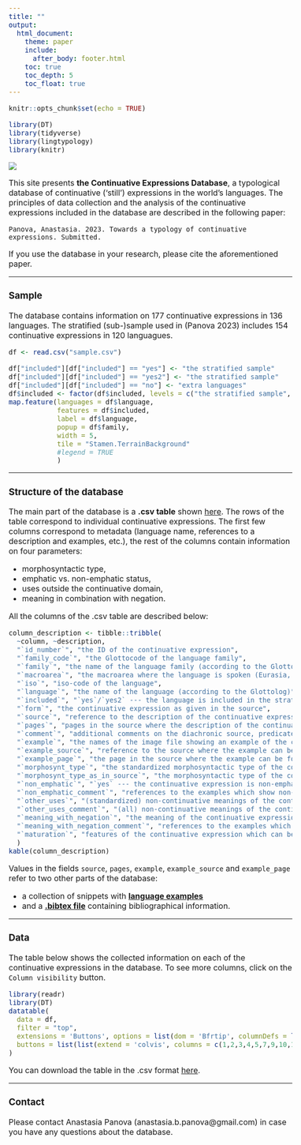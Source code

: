 ```yaml
---
title: ""
output:
  html_document:
    theme: paper
    include:
      after_body: footer.html
    toc: true
    toc_depth: 5
    toc_float: true
---
```


<style type="text/css">
  body{
  font-size: 12pt;
}
</style>


```r
knitr::opts_chunk$set(echo = TRUE)
```


```r
library(DT)
library(tidyverse)
library(lingtypology)
library(knitr)
```

![](IMG_2543.jpg)



This site presents **the Continuative Expressions Database**, a typological database of continuative ('still') expressions in the world's languages. The principles of data collection and the analysis of the continuative expressions included in the database are described in the following paper:

```
Panova, Anastasia. 2023. Towards a typology of continuative expressions. Submitted.
```

If you use the database in your research, please cite the aforementioned paper.

---

### Sample

The database contains information on 177 continuative expressions in 136 languages. The stratified (sub-)sample used in (Panova 2023) includes 154 continuative expressions in 120 languagues.

```r
df <- read.csv("sample.csv")
```


```r
df["included"][df["included"] == "yes"] <- "the stratified sample"
df["included"][df["included"] == "yes2"] <- "the stratified sample"
df["included"][df["included"] == "no"] <- "extra languages"
df$included <- factor(df$included, levels = c("the stratified sample", "extra languages"))
map.feature(languages = df$language,
            features = df$included,
            label = df$language,
            popup = df$family,
            width = 5,
            tile = "Stamen.TerrainBackground"
            #legend = TRUE
            )
```


---

### Structure of the database

The main part of the database is a **.csv table** shown [here](#data). The rows of the table correspond to individual continuative expressions. The first few columns correspond to metadata (language name, references to a description and examples, etc.), the rest of the columns contain information on four parameters:

* morphosyntactic type,  
* emphatic vs. non-emphatic status, 
* uses outside the continuative domain,  
* meaning in combination with negation.

All the columns of the .csv table are described below:


```r
column_description <- tibble::tribble(
  ~column, ~description,
  "`id_number`", "the ID of the continuative expression",
  "`family_code`", "the Glottocode of the language family",
  "`family`", "the name of the language family (according to the Glottolog)",
  "`macroarea`", "the macroarea where the language is spoken (Eurasia, Africa, North America, South America, Australia and Papunesia)",
  "`iso`", "iso-code of the language",
  "`language`", "the name of the language (according to the Glottolog)",
  "`included`", "`yes`/`yes2` --- the language is included in the stratified 120-language sample (the value `yes2` is used for technical reasons in cases where there are more than one continuative expression in the language); `no` --- the language is not included in the stratified 120-language sample",
  "`form`", "the continuative expression as given in the source",
  "`source`", "reference to the description of the continuative expression",
  "`pages`", "pages in the source where the description of the continuative expression can be found",
  "`comment`", "additional comments on the diachronic source, predicate restrictions, competing expressions, etc.",
  "`example`", "the names of the image file showing an example of the continuative expression",
  "`example_source`", "reference to the source where the example can be found",
  "`example_page`", "the page in the source where the example can be found",
  "`morphosynt_type`", "the standardized morphosyntactic type of the continuative expression (`adverb/particle`, `affix`, `auxiliary`, `not_clear`)",
  "`morphosynt_type_as_in_source`", "the morphosyntactic type of the continuative expression as given in the source",
  "`non_emphatic`", "`yes` --- the continuative expression is non-emphatic, `no` --- the continutative expression is emphatic, `not clear` --- there is not enough evidence to postulate the non-emphatic status of the continuative expression but there are examples suggesting that it might be the case",
  "`non_emphatic_comment`", "references to the examples which show non-emphatic uses of the continuative expression",
  "`other_uses`", "(standardized) non-continuative meanings of the continuative expression",
  "`other_uses_comment`", "(all) non-continuative meanings of the continuative expression",
  "`meaning_with_negation`", "the meaning of the continuative expression when it is combined with negation",
  "`meaning_with_negation_comment`", "references to the examples which show the continuative expression combined with negation",
  "`maturation`", "features of the continuative expression which can be considered mature in terms of (Dahl 2004)"
  )
kable(column_description)
```

Values in the fields `source`, `pages`, `example`, `example_source` and `example_page` refer to two other parts of the database:

* a collection of snippets with [**language examples**](examples.html)
* and a [**.bibtex file**](references.bib) containing bibliographical information.

---

### Data

The table below shows the collected information on each of the continuative expressions in the database. To see more columns, click on the `Column visibility` button.

```r
library(readr)
library(DT)
datatable(
  data = df,
  filter = "top",
  extensions = 'Buttons', options = list(dom = 'Bfrtip', columnDefs = list(list(visible=FALSE, targets=c(0,1,2,3,4,5,7,9,10,11,12,13,14,16,18,20,22,23))),
  buttons = list(list(extend = 'colvis', columns = c(1,2,3,4,5,7,9,10,11,12,13,14,16,18,20,22,23))))
)
```

You can download the table in the .csv format [here](sample.csv).

---


### Contact
Please contact Anastasia Panova (anastasia.b.panova@gmail.com) in case you have any questions about the database. 

